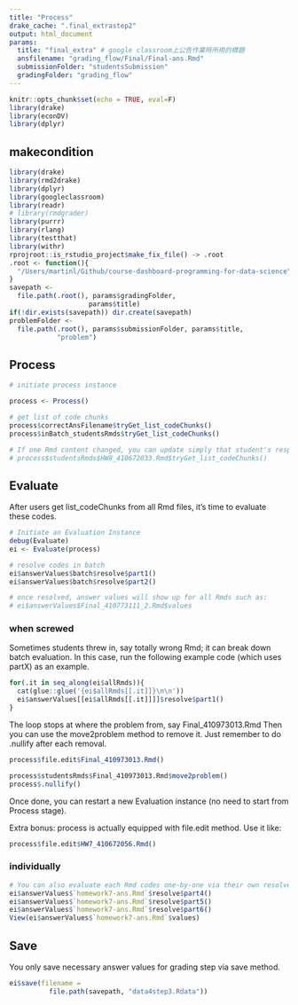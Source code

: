 ```yaml
---
title: "Process"
drake_cache: ".final_extrastep2"
output: html_document
params:
  title: "final_extra" # google classroom上公告作業時所用的標題
  ansfilename: "grading_flow/Final/Final-ans.Rmd"
  submissionFolder: "studentsSubmission"
  gradingFolder: "grading_flow"
---
```


```r
knitr::opts_chunk$set(echo = TRUE, eval=F)
library(drake)
library(econDV)
library(dplyr)

```

## makecondition

```r
library(drake)
library(rmd2drake)
library(dplyr)
library(googleclassroom)
library(readr)
# library(rmdgrader)
library(purrr)
library(rlang)
library(testthat)
library(withr)
rprojroot::is_rstudio_project$make_fix_file() -> .root
.root <- function(){
  "/Users/martinl/Github/course-dashboard-programming-for-data-science"
}
savepath <- 
  file.path(.root(), params$gradingFolder, 
                    params$title)
if(!dir.exists(savepath)) dir.create(savepath)
problemFolder <-
  file.path(.root(), params$submissionFolder, params$title,
            "problem")
```


## Process

```r
# initiate process instance

process <- Process()

# get list of code chunks
process$correctAnsFilename$tryGet_list_codeChunks()
process$inBatch_studentsRmds$tryGet_list_codeChunks()

# If one Rmd content changed, you can update simply that student's respective elements in process instance like:
# process$studentsRmds$HW8_410672033.Rmd$tryGet_list_codeChunks()
```


## Evaluate

After users get list_codeChunks from all Rmd files, it's time to evaluate these codes. 

```r
# Initiate an Evaluation Instance
debug(Evaluate)
ei <- Evaluate(process)

# resolve codes in batch
ei$answerValues$batch$resolve$part1()
ei$answerValues$batch$resolve$part2()

# once resolved, answer values will show up for all Rmds such as:
# ei$answerValues$Final_410773111_2.Rmd$values
```

### when screwed

Sometimes students threw in, say totally wrong Rmd; it can break down batch evaluation. In this case, run the following example code (which uses partX) as an example.

```r
for(.it in seq_along(ei$allRmds)){
  cat(glue::glue('{ei$allRmds[[.it]]}\n\n'))
  ei$answerValues[[ei$allRmds[[.it]]]]$resolve$part1()
}
```

The loop stops at where the problem from, say Final_410973013.Rmd Then you can use the move2problem method to remove it. Just remember to do .nullify after each removal.

```r
process$file.edit$Final_410973013.Rmd()
```

```r
process$studentsRmds$Final_410973013.Rmd$move2problem()
process$.nullify()
```

Once done, you can restart a new Evaluation instance (no need to start from Process stage).

Extra bonus: process is actually equipped with file.edit method. Use it like:
```r
process$file.edit$HW7_410672056.Rmd()
```


### individually

```r
# You can also evaluate each Rmd codes one-by-one via their own resolve method. Once resolved, you can see the values after resolution
ei$answerValues$`homework7-ans.Rmd`$resolve$part4()
ei$answerValues$`homework7-ans.Rmd`$resolve$part5()
ei$answerValues$`homework7-ans.Rmd`$resolve$part6()
View(ei$answerValues$`homework7-ans.Rmd`$values)
```



## Save
You only save necessary answer values for grading step via save method.

```r
ei$save(filename = 
          file.path(savepath, "data4step3.Rdata"))
```
